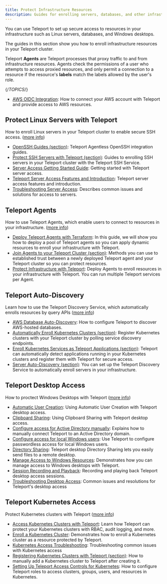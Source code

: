 ```yaml
---
title: Protect Infrastructure Resources
description: Guides for enrolling servers, databases, and other infrastructure resources with Teleport so you can set up secure access.
---
```


You can use Teleport to set up secure access to resources in your infrastructure
such as Linux servers, databases, and Windows desktops. 

The guides in this section show you how to enroll infrastructure resources in
your Teleport cluster.

Teleport **Agents** are Teleport processes that proxy traffic to and from
infrastructure resources.  Agents check the permissions of a user who attempts
to access proxied resources, and only permit a connection to a resource if the
resource's **labels** match the labels allowed by the user's role.

{/*TOPICS*/}

- [AWS OIDC Integration](protect-resources/awsoidc-integration.mdx): How to connect your AWS account with Teleport and provide access to AWS resources.

## Protect Linux Servers with Teleport

How to enroll Linux servers in your Teleport cluster to enable secure SSH access. ([more info](protect-resources/server-access.mdx))

- [OpenSSH Guides (section)](protect-resources/server-access/openssh.mdx): Teleport Agentless OpenSSH integration guides.
- [Protect SSH Servers with Teleport (section)](protect-resources/server-access/guides.mdx): Guides to enrolling SSH servers in your Teleport cluster with the Teleport SSH Service.
- [Server Access Getting Started Guide](protect-resources/server-access/getting-started.mdx): Getting started with Teleport server access.
- [Teleport Server Access Features and Introduction](protect-resources/server-access/introduction.mdx): Teleport server access features and introduction.
- [Troubleshooting Server Access](protect-resources/server-access/troubleshooting-server.mdx): Describes common issues and solutions for access to servers.

## Teleport Agents

How to use Teleport Agents, which enable users to connect to resources in your infrastructure. ([more info](protect-resources/agents.mdx))

- [Deploy Teleport Agents with Terraform](protect-resources/agents/deploy-agents-terraform.mdx): In this guide, we will show you how to deploy a pool of Teleport agents so you can apply dynamic resources to enroll your infrastructure with Teleport.
- [Join Agents to your Teleport Cluster (section)](protect-resources/agents/join-services-to-your-cluster.mdx): Methods you can use to established trust between a newly deployed Teleport agent and your Teleport cluster so you can protect resources.
- [Protect Infrastructure with Teleport](protect-resources/agents/introduction.mdx): Deploy Agents to enroll resources in your infrastructure with Teleport. You can run multiple Teleport services per Agent.

## Teleport Auto-Discovery

Learn how to use the Teleport Discovery Service, which automatically enrolls resources by query APIs ([more info](protect-resources/auto-discovery.mdx))

- [AWS Database Auto-Discovery](protect-resources/auto-discovery/databases.mdx): How to configure Teleport to discover AWS-hosted databases.
- [Automatically Enroll Kubernetes Clusters (section)](protect-resources/auto-discovery/kubernetes.mdx): Register Kubernetes clusters with your Teleport cluster by polling service discovery endpoints.
- [Enroll Kubernetes Services as Teleport Applications (section)](protect-resources/auto-discovery/kubernetes-applications.mdx): Teleport can automatically detect applications running in your Kubernetes clusters and register them with Teleport for secure access.
- [Server Auto-Discovery (section)](protect-resources/auto-discovery/servers.mdx): You can set up the Teleport Discovery Service to automatically enroll servers in your infrastructure.

## Teleport Desktop Access

How to proctect Windows Desktops with Teleport ([more info](protect-resources/desktop-access.mdx))

- [Automatic User Creation](protect-resources/desktop-access/user-creation.mdx): Using Automatic User Creation with Teleport desktop access.
- [Clipboard Sharing](protect-resources/desktop-access/clipboard.mdx): Using Clipboard Sharing with Teleport desktop access.
- [Configure access for Active Directory manually](protect-resources/desktop-access/active-directory-manual.mdx): Explains how to manually connect Teleport to an Active Directory domain.
- [Configure access for local Windows users](protect-resources/desktop-access/getting-started.mdx): Use Teleport to configure passwordless access for local Windows users.
- [Directory Sharing](protect-resources/desktop-access/directory-sharing.mdx): Teleport desktop Directory Sharing lets you easily send files to a remote desktop.
- [Manage Access to Windows Resources](protect-resources/desktop-access/introduction.mdx): Demonstrates how you can manage access to Windows desktops with Teleport.
- [Session Recording and Playback](protect-resources/desktop-access/sessions.mdx): Recording and playing back Teleport desktop access sessions.
- [Troubleshooting Desktop Access](protect-resources/desktop-access/troubleshooting.mdx): Common issues and resolutions for Teleport's desktop access

## Teleport Kubernetes Access

Protect Kubernetes clusters with Teleport ([more info](protect-resources/kubernetes-access.mdx))

- [Access Kubernetes Clusters with Teleport](protect-resources/kubernetes-access/introduction.mdx): Learn how Teleport can protect your Kubernetes clusters with RBAC, audit logging, and more.
- [Enroll a Kubernetes Cluster](protect-resources/kubernetes-access/getting-started.mdx): Demonstrates how to enroll a Kubernetes cluster as a resource protected by Teleport.
- [Kubernetes Access Troubleshooting](protect-resources/kubernetes-access/troubleshooting.mdx): Troubleshooting common issues with Kubernetes access
- [Registering Kubernetes Clusters with Teleport (section)](protect-resources/kubernetes-access/register-clusters.mdx): How to manually add a Kubernetes cluster to Teleport after creating it.
- [Setting Up Teleport Access Controls for Kubernetes](protect-resources/kubernetes-access/manage-access.mdx): How to configure Teleport roles to access clusters, groups, users, and resources in Kubernetes.
